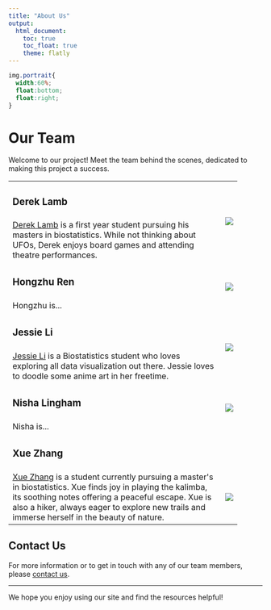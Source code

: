 ```yaml
---
title: "About Us"
output:
  html_document:
    toc: true
    toc_float: true
    theme: flatly
---
```

```css
img.portrait{
  width:60%;
  float:bottom;
  float:right;
}
```
# Our Team

Welcome to our project! Meet the team behind the scenes, dedicated to making this project a success.

```{=html}
<table style="width:90%">
  <tr>
    <td><h3>Derek Lamb</h3></td>
    <td rowspan="2"><img src="images/drl.jpg" class="portrait"></td>
  </tr>
  <tr>
    <td><a href="https://lambdr.github.io">Derek Lamb</a> is a first year student pursuing his masters in biostatistics. While not thinking about UFOs, Derek enjoys board games and attending theatre performances.</td>

    
  </tr>
  <tr>
    <td><h3>Hongzhu Ren</h3></td>
    <td rowspan="2"><img src="images/tony.jpg" class="portrait"></td>
  </tr>
  <tr>
    <td>Hongzhu is...</td>
  </tr>
  
  <tr>
    <td><h3>Jessie Li</h3></td>
    <td rowspan="2"><img src="images/jessie.jpg" class="portrait"></td>
  </tr>
  <tr>
    <td><a href="https://jessie-k-li.github.io/">Jessie Li</a> is a Biostatistics student who loves exploring all data visualization out there. Jessie loves to doodle some anime art in her freetime.</td>
  </tr>
  
  <tr>
    <td><h3>Nisha Lingham</h3></td>
    <td rowspan="2"><img src="images/nl.jpg" class="portrait"></td>
  </tr>
  <tr>
    <td>Nisha is...</td>
  </tr>
  
  <tr>
    <td><h3>Xue Zhang</h3></td>
    <td></td>
  </tr>
  <tr>
    <td><a href="https://github.com/xz3173">Xue Zhang</a> is a student currently pursuing a master's in biostatistics. Xue finds joy in playing the kalimba, its soothing notes offering a peaceful escape. Xue is also a hiker, always eager to explore new trails and immerse herself in the beauty of nature.</td>
    <td><img src="images/xz.jpg" class="portrait"></td>
  </tr>
</table>
```

## Contact Us

For more information or to get in touch with any of our team members, please [contact us](contact.html).

---

We hope you enjoy using our site and find the resources helpful!